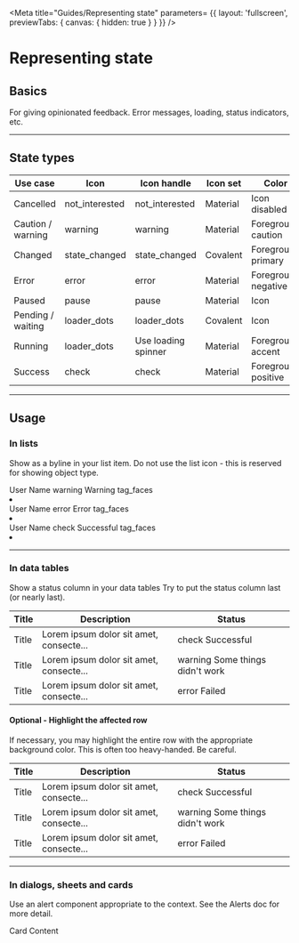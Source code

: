 <!-- guide-representing-state.stories.mdx -->


<Meta 
    title="Guides/Representing state" 
    parameters= {{
        layout: 'fullscreen',
        previewTabs: { 
          canvas: { hidden: true } 
        }
    }}
/>

<style>{`
  .caution {
    color: var(--mdc-theme-caution);
  }
  .positive {
    color: var(--mdc-theme-positive);
  }
  .negative {
    color: var(--mdc-theme-negative);
  }
  .status_lockup {
    display: flex;
  }
  .status_lockup mwc-icon {
    margin-right: 8px;
  }

  .docs-story mwc-list {
    margin: 0 auto;
    max-width: 30rem;
  }
`}</style>

# Representing state

## Basics

For giving opinionated feedback. Error messages, loading, status indicators, etc.

***

## State types

| Use case | Icon | Icon handle | Icon set | Color | Color |
| -------- | ---- | ----------- | -------- | ----- | ----- |
| Cancelled | <td-icon>not_interested</td-icon> | not_interested | Material | Icon disabled | <td-icon>pause</td-icon> |
| Caution / warning | <td-icon class="caution">warning</td-icon> | warning | Material | Foreground caution | <td-icon>pause</td-icon> |
| Changed | <td-icon class="covalent-icon">state_changed</td-icon> | state_changed | Covalent | Foreground primary | <td-icon>pause</td-icon> |
| Error | <td-icon class="negative">error</td-icon> | error | Material | Foreground negative | <td-icon>pause</td-icon> |
| Paused | <td-icon>pause</td-icon> | pause | Material | Icon | <td-icon>pause</td-icon> |
| Pending / waiting | <td-icon>loader_dots</td-icon> | loader_dots | Covalent | Icon | <td-icon>pause</td-icon> |
| Running | <td-icon>loader_dots</td-icon> | Use loading spinner | Material | Foreground accent | <td-icon>pause</td-icon> |
| Success | <td-icon class="positive">check</td-icon> | check | Material | Foreground positive | <td-icon>pause</td-icon> |

***

## Usage

### In lists

Show as a byline in your list item. Do not use the list icon - this is reserved for showing object type.

<Canvas>
<td-list>
  <td-list-item twoline graphic="avatar">
    <span>User Name</span>
    <span slot="secondary" class="status-caution">
      <td-icon>warning</td-icon>
      Warning
    </span>
    <td-icon slot="graphic" class="inverted">tag_faces</td-icon>
  </td-list-item>
  <li divider role="separator"></li>
  <td-list-item twoline graphic="avatar">
    <span>User Name</span>
    <span slot="secondary" class="status-negative">
      <td-icon>error</td-icon>
      Error
    </span>
    <td-icon slot="graphic" class="inverted">tag_faces</td-icon>
  </td-list-item>
  <li divider role="separator"></li>
  <td-list-item twoline graphic="avatar">
    <span>User Name</span>
    <span slot="secondary" class="status-positive">
      <td-icon>check</td-icon>
      Successful
    </span>
    <td-icon slot="graphic" class="inverted">tag_faces</td-icon>
  </td-list-item>
  <li divider role="separator"></li>
</td-list>
</Canvas>

***

### In data tables

Show a status column in your data tables
Try to put the status column last (or nearly last).

<table class="mdc-data-table__table" aria-label="Dessert calories">
  <thead>
    <tr class="mdc-data-table__header-row">
      <th class="mdc-data-table__header-cell" role="columnheader" scope="col">Title</th>
      <th class="mdc-data-table__header-cell" role="columnheader" scope="col">Description</th>
      <th class="mdc-data-table__header-cell" role="columnheader" scope="col">Status</th>
    </tr>
  </thead>
  <tbody class="mdc-data-table__content">
    <tr class="mdc-data-table__row" data-row-id="u0">
      <td class="mdc-data-table__cell" id="r0">Title</td>
      <td class="mdc-data-table__cell mdc-data-table__cell">Lorem ipsum dolor sit amet, consecte...</td>
      <td class="mdc-data-table__cell mdc-data-table__cell state_positive"><div class="status_lockup"><td-icon class="positive">check</td-icon> Successful</div></td>
    </tr>
    <tr class="mdc-data-table__row" data-row-id="u1">
      <td class="mdc-data-table__cell" id="r1">Title</td>
      <td class="mdc-data-table__cell mdc-data-table__cell">Lorem ipsum dolor sit amet, consecte...</td>
      <td class="mdc-data-table__cell mdc-data-table__cell state_caution"><div class="status_lockup"><td-icon class="caution">warning</td-icon> Some things didn't work</div></td>
    </tr>
    <tr class="mdc-data-table__row" data-row-id="u1">
      <td class="mdc-data-table__cell" id="r1">Title</td>
      <td class="mdc-data-table__cell mdc-data-table__cell">Lorem ipsum dolor sit amet, consecte...</td>
      <td class="mdc-data-table__cell mdc-data-table__cell state_negative"><div class="status_lockup"><td-icon class="negative">error</td-icon> Failed</div></td>
    </tr>
  </tbody>
</table>

#### Optional - Highlight the affected row

If necessary, you may highlight the entire row with the appropriate background color. 
This is often too heavy-handed. Be careful.

<table class="mdc-data-table__table" aria-label="Dessert calories">
  <thead>
    <tr class="mdc-data-table__header-row">
      <th class="mdc-data-table__header-cell" role="columnheader" scope="col">Title</th>
      <th class="mdc-data-table__header-cell" role="columnheader" scope="col">Description</th>
      <th class="mdc-data-table__header-cell" role="columnheader" scope="col">Status</th>
    </tr>
  </thead>
  <tbody class="mdc-data-table__content">
    <tr class="mdc-data-table__row highlight_positive" data-row-id="u0">
      <td class="mdc-data-table__cell" id="r0">Title</td>
      <td class="mdc-data-table__cell mdc-data-table__cell">Lorem ipsum dolor sit amet, consecte...</td>
      <td class="mdc-data-table__cell mdc-data-table__cell state_positive"><div class="status_lockup"><td-icon class="positive">check</td-icon> Successful</div></td>
    </tr>
    <tr class="mdc-data-table__row highlight_caution" data-row-id="u1">
      <td class="mdc-data-table__cell" id="r1">Title</td>
      <td class="mdc-data-table__cell mdc-data-table__cell">Lorem ipsum dolor sit amet, consecte...</td>
      <td class="mdc-data-table__cell mdc-data-table__cell state_caution"><div class="status_lockup"><td-icon class="caution">warning</td-icon> Some things didn't work</div></td>
    </tr>
    <tr class="mdc-data-table__row highlight_negative" data-row-id="u1">
      <td class="mdc-data-table__cell" id="r1">Title</td>
      <td class="mdc-data-table__cell mdc-data-table__cell">Lorem ipsum dolor sit amet, consecte...</td>
      <td class="mdc-data-table__cell mdc-data-table__cell state_negative"><div class="status_lockup"><td-icon class="negative">error</td-icon> Failed</div></td>
    </tr>
  </tbody>
</table>

***

### In dialogs, sheets and cards

Use an alert component appropriate to the context. See the Alerts doc for more detail.

<Canvas>
<div class="mdc-card">
  <div class="mdc-card__primary-action">
    Card Content
    <div class="mdc-card__ripple"></div>
  </div>
</div>
</Canvas>
